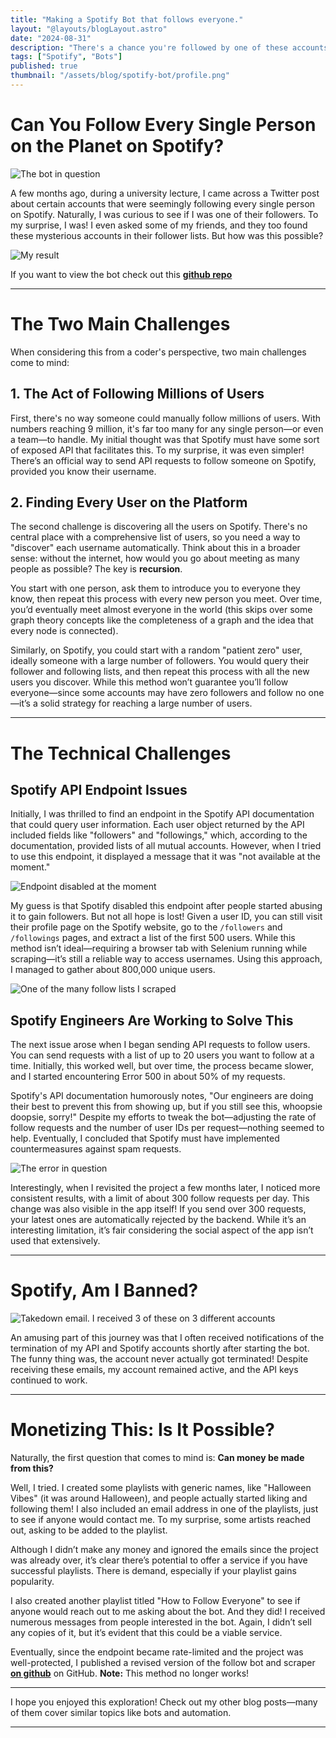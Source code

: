 ```yaml
---
title: "Making a Spotify Bot that follows everyone."
layout: "@layouts/blogLayout.astro"
date: "2024-08-31"
description: "There's a chance you're followed by one of these accounts on Spotify."
tags: ["Spotify", "Bots"]
published: true
thumbnail: "/assets/blog/spotify-bot/profile.png"
---
```



# Can You Follow Every Single Person on the Planet on Spotify?

![The bot in question](/assets/blog/spotify-bot/other_profile.png)

A few months ago, during a university lecture, I came across a Twitter post about certain accounts that were seemingly following every single person on Spotify. Naturally, I was curious to see if I was one of their followers. To my surprise, I was! I even asked some of my friends, and they too found these mysterious accounts in their follower lists. But how was this possible?

![My result](/assets/blog/spotify-bot/profile.png)

If you want to view the bot check out this [**github repo**](https://github.com/Dere-Wah/SpotifyFollowers)

---

# The Two Main Challenges

When considering this from a coder's perspective, two main challenges come to mind:

## 1. The Act of Following Millions of Users

First, there's no way someone could manually follow millions of users. With numbers reaching 9 million, it's far too many for any single person—or even a team—to handle. My initial thought was that Spotify must have some sort of exposed API that facilitates this. To my surprise, it was even simpler! There’s an official way to send API requests to follow someone on Spotify, provided you know their username.

## 2. Finding Every User on the Platform

The second challenge is discovering all the users on Spotify. There's no central place with a comprehensive list of users, so you need a way to "discover" each username automatically. Think about this in a broader sense: without the internet, how would you go about meeting as many people as possible? The key is **recursion**. 

You start with one person, ask them to introduce you to everyone they know, then repeat this process with every new person you meet. Over time, you’d eventually meet almost everyone in the world (this skips over some graph theory concepts like the completeness of a graph and the idea that every node is connected).

Similarly, on Spotify, you could start with a random "patient zero" user, ideally someone with a large number of followers. You would query their follower and following lists, and then repeat this process with all the new users you discover. While this method won’t guarantee you’ll follow everyone—since some accounts may have zero followers and follow no one—it’s a solid strategy for reaching a large number of users.

---

# The Technical Challenges

## Spotify API Endpoint Issues

Initially, I was thrilled to find an endpoint in the Spotify API documentation that could query user information. Each user object returned by the API included fields like "followers" and "followings," which, according to the documentation, provided lists of all mutual accounts. However, when I tried to use this endpoint, it displayed a message that it was "not available at the moment." 

![Endpoint disabled at the moment](/assets/blog/spotify-bot/null.png)

My guess is that Spotify disabled this endpoint after people started abusing it to gain followers. But not all hope is lost! Given a user ID, you can still visit their profile page on the Spotify website, go to the `/followers` and `/followings` pages, and extract a list of the first 500 users. While this method isn’t ideal—requiring a browser tab with Selenium running while scraping—it’s still a reliable way to access usernames. Using this approach, I managed to gather about 800,000 unique users.

![One of the many follow lists I scraped](/assets/blog/spotify-bot/scraped.png)

## Spotify Engineers Are Working to Solve This

The next issue arose when I began sending API requests to follow users. You can send requests with a list of up to 20 users you want to follow at a time. Initially, this worked well, but over time, the process became slower, and I started encountering Error 500 in about 50% of my requests. 

Spotify's API documentation humorously notes, "Our engineers are doing their best to prevent this from showing up, but if you still see this, whoopsie doopsie, sorry!" Despite my efforts to tweak the bot—adjusting the rate of follow requests and the number of user IDs per request—nothing seemed to help. Eventually, I concluded that Spotify must have implemented countermeasures against spam requests.

![The error in question](/assets/blog/spotify-bot/error500.png)

Interestingly, when I revisited the project a few months later, I noticed more consistent results, with a limit of about 300 follow requests per day. This change was also visible in the app itself! If you send over 300 requests, your latest ones are automatically rejected by the backend. While it’s an interesting limitation, it’s fair considering the social aspect of the app isn’t used that extensively.

---

# Spotify, Am I Banned?

![Takedown email. I received 3 of these on 3 different accounts](/assets/blog/spotify-bot/takedown.png)

An amusing part of this journey was that I often received notifications of the termination of my API and Spotify accounts shortly after starting the bot. The funny thing was, the account never actually got terminated! Despite receiving these emails, my account remained active, and the API keys continued to work.

---

# Monetizing This: Is It Possible?

Naturally, the first question that comes to mind is: **Can money be made from this?**

Well, I tried. I created some playlists with generic names, like "Halloween Vibes" (it was around Halloween), and people actually started liking and following them! I also included an email address in one of the playlists, just to see if anyone would contact me. To my surprise, some artists reached out, asking to be added to the playlist. 

Although I didn’t make any money and ignored the emails since the project was already over, it’s clear there’s potential to offer a service if you have successful playlists. There is demand, especially if your playlist gains popularity.

I also created another playlist titled "How to Follow Everyone" to see if anyone would reach out to me asking about the bot. And they did! I received numerous messages from people interested in the bot. Again, I didn’t sell any copies of it, but it’s evident that this could be a viable service.

Eventually, since the endpoint became rate-limited and the project was well-protected, I published a revised version of the follow bot and scraper [**on github**](https://github.com/Dere-Wah/SpotifyFollowers) on GitHub. **Note:** This method no longer works!

---

I hope you enjoyed this exploration! Check out my other blog posts—many of them cover similar topics like bots and automation.

---
